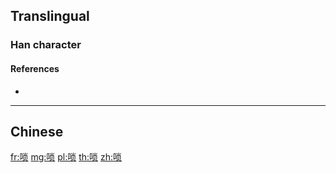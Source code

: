 {{character info/new}}
{{also|嗩}}
==Translingual==

===Han character===
{{Han char|rn=30|rad=口|as=07|sn=10|four=|canj=RFBO|ids=⿰口⿱⺌贝}}

====References====
* {{Han ref|kx=0193.051|hdz=10628.020|uh=5522|ud=21794}}

----

==Chinese==
{{zh-see|嗩}}

[[fr:唢]]
[[mg:唢]]
[[pl:唢]]
[[th:唢]]
[[zh:唢]]